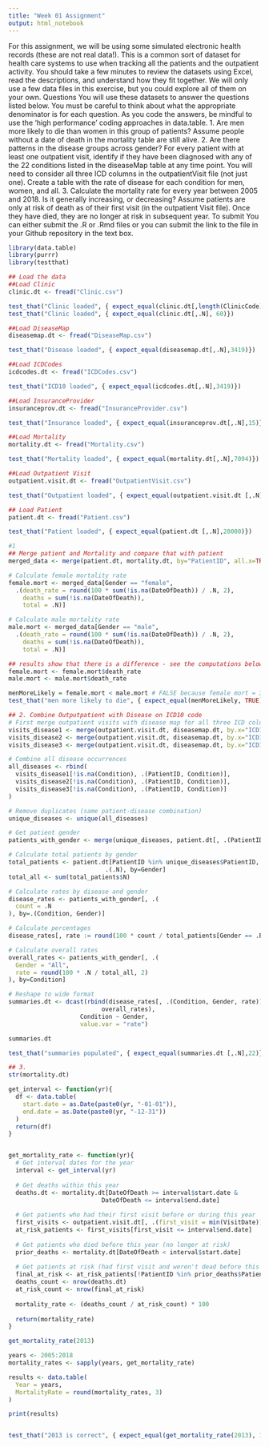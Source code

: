 ---
title: "Week 01 Assignment"
output: html_notebook
---

For this assignment, we will be using some simulated electronic health records (these are not real data!). This is a common sort of dataset for health care systems to use when tracking all the patients and the outpatient activity. You should take a few minutes to review the datasets using Excel, read the descriptions, and understand how they fit together. We will only use a few data files in this exercise, but you could explore all of them on your own. 
Questions
You will use these datasets to answer the questions listed below. You must be careful to think about what the appropriate denominator is for each question. As you code the answers, be mindful to use the ‘high performance’ coding approaches in data.table.
1. Are men more likely to die than women in this group of patients? Assume people without a date of death in the mortality table are still alive.
2. Are there patterns in the disease groups across gender? For every patient with at least one outpatient visit, identify if they have been diagnosed with any of the 22 conditions listed in the diseaseMap table at any time point. You will need to consider all three ICD columns in the outpatientVisit file (not just one). Create a table with the rate of disease for each condition for men, women, and all.
3. Calculate the mortality rate for every year between 2005 and 2018. Is it generally increasing, or decreasing? Assume patients are only at risk of death as of their first visit (in the outpatient Visit file). Once they have died, they are no longer at risk in subsequent year.
To submit
You can either submit the .R or .Rmd files or you can submit the link to the file in your Github repository in the text box.


```{r}
library(data.table)
library(purrr)
library(testthat)
```

```{r}
## Load the data
##Load Clinic
clinic.dt <- fread("Clinic.csv")
```

```{r}
test_that("Clinic loaded", { expect_equal(clinic.dt[,length(ClinicCode)], 60)})
test_that("Clinic loaded", { expect_equal(clinic.dt[,.N], 60)})
```

```{r}
##Load DiseaseMap
diseasemap.dt <- fread("DiseaseMap.csv")
```




```{r}
test_that("Disease loaded", { expect_equal(diseasemap.dt[,.N],3419)})
```

```{r}
##Load ICDCodes
icdcodes.dt <- fread("ICDCodes.csv")

```

```{r}
test_that("ICD10 loaded", { expect_equal(icdcodes.dt[,.N],3419)})
```

```{r}
##Load InsuranceProvider
insuranceprov.dt <- fread("InsuranceProvider.csv")

```

```{r}
test_that("Insurance loaded", { expect_equal(insuranceprov.dt[,.N],15)})
```

```{r}
##Load Mortality
mortality.dt <- fread("Mortality.csv")

```

```{r}
test_that("Mortality loaded", { expect_equal(mortality.dt[,.N],7094)})
```

```{r}
##Load Outpatient Visit
outpatient.visit.dt <- fread("OutpatientVisit.csv")
```

```{r}
test_that("Outpatient loaded", { expect_equal(outpatient.visit.dt [,.N],174690)})
```

```{r}
## Load Patient
patient.dt <- fread("Patient.csv")

```

```{r}
test_that("Patient loaded", { expect_equal(patient.dt [,.N],20000)})
```

```{r}
#1
## Merge patient and Mortality and compare that with patient
merged_data <- merge(patient.dt, mortality.dt, by="PatientID", all.x=TRUE)

# Calculate female mortality rate
female.mort <- merged_data[Gender == "female", 
  .(death_rate = round(100 * sum(!is.na(DateOfDeath)) / .N, 2),
    deaths = sum(!is.na(DateOfDeath)),
    total = .N)]

# Calculate male mortality rate
male.mort <- merged_data[Gender == "male", 
  .(death_rate = round(100 * sum(!is.na(DateOfDeath)) / .N, 2),
    deaths = sum(!is.na(DateOfDeath)),
    total = .N)]
```

```{r}
## results show that there is a difference - see the computations below
female.mort <- female.mort$death_rate
male.mort <- male.mort$death_rate
```

```{r}
menMoreLikely = female.mort < male.mort # FALSE because female mort = 35.1%; male mort = 35.9%
test_that("men more likely to die", { expect_equal(menMoreLikely, TRUE)})
```

```{r}
## 2. Combine Outputpatient with Disease on ICD10 code
# First merge outpatient visits with disease map for all three ICD columns
visits_disease1 <- merge(outpatient.visit.dt, diseasemap.dt, by.x="ICD10_1", by.y="ICD10", all.x=TRUE)
visits_disease2 <- merge(outpatient.visit.dt, diseasemap.dt, by.x="ICD10_2", by.y="ICD10", all.x=TRUE)
visits_disease3 <- merge(outpatient.visit.dt, diseasemap.dt, by.x="ICD10_3", by.y="ICD10", all.x=TRUE)

# Combine all disease occurrences
all_diseases <- rbind(
  visits_disease1[!is.na(Condition), .(PatientID, Condition)],
  visits_disease2[!is.na(Condition), .(PatientID, Condition)],
  visits_disease3[!is.na(Condition), .(PatientID, Condition)]
)

# Remove duplicates (same patient-disease combination)
unique_diseases <- unique(all_diseases)

# Get patient gender
patients_with_gender <- merge(unique_diseases, patient.dt[, .(PatientID, Gender)], by="PatientID")

# Calculate total patients by gender
total_patients <- patient.dt[PatientID %in% unique_diseases$PatientID, 
                           .(.N), by=Gender]
total_all <- sum(total_patients$N)

# Calculate rates by disease and gender
disease_rates <- patients_with_gender[, .(
  count = .N
), by=.(Condition, Gender)]

# Calculate percentages
disease_rates[, rate := round(100 * count / total_patients[Gender == .BY$Gender, N], 2), by=.(Condition, Gender)]

# Calculate overall rates
overall_rates <- patients_with_gender[, .(
  Gender = "All",
  rate = round(100 * .N / total_all, 2)
), by=Condition]

# Reshape to wide format
summaries.dt <- dcast(rbind(disease_rates[, .(Condition, Gender, rate)],
                          overall_rates),
                    Condition ~ Gender,
                    value.var = "rate")

```

```{r}
summaries.dt
```

```{r}
test_that("summaries populated", { expect_equal(summaries.dt [,.N],22)})
```

```{r}
## 3.
str(mortality.dt)
```

```{r}
get_interval <- function(yr){
  df <- data.table(
    start.date = as.Date(paste0(yr, "-01-01")),
    end.date = as.Date(paste0(yr, "-12-31"))
  )
  return(df)
}


get_mortality_rate <- function(yr){
  # Get interval dates for the year
  interval <- get_interval(yr)
  
  # Get deaths within this year
  deaths.dt <- mortality.dt[DateOfDeath >= interval$start.date & 
                          DateOfDeath <= interval$end.date]
  
  # Get patients who had their first visit before or during this year
  first_visits <- outpatient.visit.dt[, .(first_visit = min(VisitDate)), by=PatientID]
  at_risk_patients <- first_visits[first_visit <= interval$end.date]
  
  # Get patients who died before this year (no longer at risk)
  prior_deaths <- mortality.dt[DateOfDeath < interval$start.date]
  
  # Get patients at risk (had first visit and weren't dead before this year)
  final_at_risk <- at_risk_patients[!PatientID %in% prior_deaths$PatientID]
  deaths_count <- nrow(deaths.dt)
  at_risk_count <- nrow(final_at_risk)
  
  mortality_rate <- (deaths_count / at_risk_count) * 100
  
  return(mortality_rate)
}

get_mortality_rate(2013)

years <- 2005:2018
mortality_rates <- sapply(years, get_mortality_rate)

results <- data.table(
  Year = years,
  MortalityRate = round(mortality_rates, 3)
)

print(results)



```
```{r}
test_that("2013 is correct", { expect_equal(get_mortality_rate(2013), 1.638896)})
```

```{r}


```


